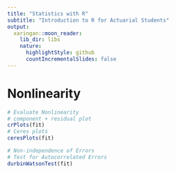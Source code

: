 ```yaml
---
title: "Statistics with R"
subtitle: "Introduction to R for Actuarial Students"
output:
  xaringan::moon_reader:
    lib_dir: libs
    nature:
      highlightStyle: github
      countIncrementalSlides: false
---
```




Nonlinearity
==============================================================


```r

# Evaluate Nonlinearity
# component + residual plot 
crPlots(fit)
# Ceres plots 
ceresPlots(fit)

# Non-independence of Errors
# Test for Autocorrelated Errors
durbinWatsonTest(fit)
```
